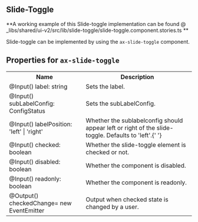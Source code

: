 
<Meta title="Wiki/Slide-toggle" />

## Slide-Toggle

**A working example of this Slide-toggle implementation can be found @ \_libs/shared/ui-v2/src/lib/slide-toggle/slide-toggle.component.stories.ts **

Slide-toggle can be implemented by using the `ax-slide-toggle` component.

## Properties for `ax-slide-toggle`

<table>
  <tr>
    <th>Name</th>
    <th>Description</th>
  </tr>
  <tr>
    <td>@Input() label: string</td>
    <td>Sets the label. </td>
  </tr>
  <tr>
    <td>@Input() subLabelConfig: ConfigStatus</td>
    <td>Sets the subLabelConfig. </td>
  </tr>
  <tr>
    <td>@Input() labelPosition: 'left' | 'right'</td>
    <td>
      Whether the sublabelconfig should appear left or right of the slide-toggle. Defaults to
      'left'.{' '}
    </td>
  </tr>
  <tr>
    <td>@Input() checked: boolean</td>
    <td>Whether the slide-toggle element is checked or not.</td>
  </tr>
  <tr>
    <td>@Input() disabled: boolean</td>
    <td>Whether the component is disabled.</td>
  </tr>
  <tr>
    <td>@Input() readonly: boolean</td>
    <td>Whether the component is readonly.</td>
  </tr>
  <tr>
    <td>@Output() checkedChange= new EventEmitter</td>
    <td>Output when checked state is changed by a user.</td>
  </tr>
</table>
